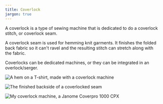 ```yaml
---
title: Coverlock
jargon: true
---
```


A coverlock is a type of sewing machine that is dedicated to do a coverlock
stitch, or coverlock seam.

A coverlock seam is used for hemming knit garments. It finishes the folded back
fabric so it can't ravel and the resulting stitch can stretch along with the
fabric.

Coverlocks can be dedicated machines, or they can be integrated in an
overlock/serger.

![A hem on a T-shirt, made with a coverlock machine](coverlock-hem.jpg 'A hem
on a T-shirt, made with a coverlock machine')

![The finished backside of a coverlocked seam](coverlock.jpg 'The
finished backside of a coverlocked seam')

![My coverlock machine, a Janome Coverpro 1000 CPX](janome-coverpro.jpg 'My
coverlock machine, a Janome Coverpro 1000 CPX')

